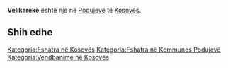 {{Fshat në 
 | Emri                = Velikarekë
 | EmriAlt                = 
 | NAME_SHORT_FORM=      
 | NAME_GENERIC=      
 | NAME_SORT_NAME_RO=      VELIKAREKE
 | FULL_NAME_RO = Velikarekë
 | FULL_NAME_ND_RO=Velikareke
 | SORT_NAME_RG=VELIKAREKE
 | FULL_NAME_RG=Velikarekë
 | FULL_NAME_ND_RG=Velikareke
 | SRP_NAME_SHORT_FORM=      
 | SRP_NAME_GENERIC=      
 | SRP_NAME_SORT_NAME_RO=      
 | SRP_FULL_NAME_RO = 
 | SRP_FULL_NAME_ND_RO=
 | SRP_SORT_NAME_RG=
 | SRP_FULL_NAME_RG=
 | SRP_FULL_NAME_ND_RG=
 | Emri (Rasa dhanore) = 
 | Figura              = 
 | Shteti              = Kosovo
 | Komuna              = Podujevë
 | Kodi postar         = 
 | Sipërfaqja          = 

 | Popullsia           = 

 | Regj. i popullsisë  = 
 | Dend. e popullsisë  = 
 | Faqja zyrtare       = 
 <!--- Koordinatat ----> 
 | Gjerësia            = 42.922286
 | Gjatësia            = 21.130898
 | Lartësia            = 
}}
'''Velikarekë''' është një [[]] në [[Podujevë]] të [[Kosovës]].

<!-- == Gjeografia == -->
<!-- == Historia == -->
<!-- == Demografia == -->
== Shih edhe ==
{{Komuna Podujevë}}
{{Kosovo-Administrata-Cung}}

[[Kategoria:Fshatra në Kosovës]]
[[Kategoria:Fshatra në Kommunes Podujevë]]
[[Kategoria:Vendbanime në Kosovës]]
